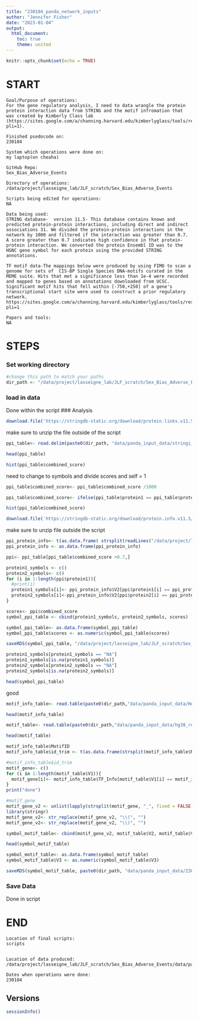 ```yaml
---
title: "230104_panda_network_inputs"
author: "Jennifer Fisher"
date: "2023-01-04"
output:
  html_document:
    toc: true
    theme: united
---
```


```r
knitr::opts_chunk$set(echo = TRUE)
```


# START 
    Goal/Purpose of operations: 
    For the gene regulatory analysis, I need to data wrangle the protein protein interaction data from STRING and the motif infromation that was created by Kimberly Class lab (https://sites.google.com/a/channing.harvard.edu/kimberlyglass/tools/resources?pli=1). 
    
    Finished psedocode on:
    230104
    
    System which operations were done on: 
    my laptop(on cheaha)
    
    GitHub Repo:
    Sex_Bias_Adverse_Events
    
    Directory of operations:
    /data/project/lasseigne_lab/JLF_scratch/Sex_Bias_Adverse_Events
    
    Scripts being edited for operations:
    NA
    
    Data being used:
    STRING database-  version 11.5- This database contains known and predicted protein-protein interactions, including direct and indirect associations 31. We divided the protein-protein interactions in the network by 1000 and filtered if the interaction was greater than 0.7. A score greater than 0.7 indicates high confidence in that protein-protein interaction. We converted the protein Ensembl ID was to the HGNC gene symbol for each protein using the provided STRING annotations.
    
    TF motif data-The mappings below were produced by using FIMO to scan a genome for sets of  CIS-BP Single Species DNA-motifs curated in the MEME suite. Hits that met a significance less than 1e-4 were recorded and mapped to genes based on annotations downloaded from UCSC. Significant motif hits that fell within [-750,+250] of a gene's transcriptional start site were used to construct a prior regulatory network.  https://sites.google.com/a/channing.harvard.edu/kimberlyglass/tools/resources?pli=1
    
    Papers and tools: 
    NA

# STEPS

### Set working directory 
```r
#change this path to match your paths 
dir_path <- "/data/project/lasseigne_lab/JLF_scratch/Sex_Bias_Adverse_Events/"
```

### load in data
Done within the script
### Analysis

```r
download.file('https://stringdb-static.org/download/protein.links.v11.5/9606.protein.links.v11.5.txt.gz', destfile = paste0(dir_path, "data/panda_input_data/stringi_database_11_5_9606.txt.gz"), method = "wget", extra= "--no-check-certificate")
```
make sure to unzip the file outside of the script
```r
ppi_table<- read.delim(paste0(dir_path, "data/panda_input_data/stringi_database_11_5_9606.txt"), sep= " ", header = TRUE)
```

```r
head(ppi_table)
```

```r
hist(ppi_table$combined_score)
```
need to change to symbols and divide scores and self = 1

```r
ppi_table$combined_score<- ppi_table$combined_score /1000
```


```r
ppi_table$combined_score<- ifelse(ppi_table$protein1 == ppi_table$protein2, 1, ppi_table$combined_score)
```

```r
hist(ppi_table$combined_score)
```

```r
download.file('https://stringdb-static.org/download/protein.info.v11.5/9606.protein.info.v11.5.txt.gz', destfile = paste0(dir_path, "data/panda_input_data/9606.protein.info.v11.5.txt.gz"), method = "wget", extra= "--no-check-certificate")
```

make sure to unzip file outside the script

```r
ppi_protein_info<- t(as.data.frame( strsplit(readLines("/data/project/lasseigne_lab/JLF_scratch/Sex_Bias_Adverse_Events/data/panda_input_data/9606.protein.info.v11.5.txt"), "\t")))
ppi_protein_info <- as.data.frame(ppi_protein_info)
```

```r
ppi<- ppi_table[ppi_table$combined_score >0.7,]
```


```r
protein1_symbols <- c()
protein2_symbols<- c()
for (i in 1:length(ppi$protein1)){
  #print(i)
  protein1_symbols[i]<- ppi_protein_info$V2[ppi$protein1[i] == ppi_protein_info$V1]
  protein2_symbols[i]<-ppi_protein_info$V2[ppi$protein2[i] == ppi_protein_info$V1]
}

```

```r
scores<- ppi$combined_score
symbol_ppi_table <- cbind(protein1_symbols, protein2_symbols, scores)
```

```r
symbol_ppi_table<- as.data.frame(symbol_ppi_table)
symbol_ppi_table$scores <- as.numeric(symbol_ppi_table$scores)
```


```r
saveRDS(symbol_ppi_table, "/data/project/lasseigne_lab/JLF_scratch/Sex_Bias_Adverse_Events/data/panda_input_data/230104_symbol_ppi_network_11_5_0.rds")
```

```r
protein1_symbols[protein1_symbols == "NA"]
protein1_symbols[is.na(protein1_symbols)]
protein2_symbols[protein2_symbols == "NA"]
protein2_symbols[is.na(protein2_symbols)]
```

```r
head(symbol_ppi_table)
```

good

```r
motif_info_table<- read.table(paste0(dir_path,"data/panda_input_data/Homo_sapiens_motifinfo.txt"), sep= "\t", header = TRUE)
```
```r
head(motif_info_table)
```


```r
motif_table<- read.table(paste0(dir_path,"data/panda_input_data/hg38_refseq_-750_250_1e-4"), sep= "\t")
```

```r
head(motif_table)
```

```r
motif_info_table$MotifID
motif_info_table$id_trim <- t(as.data.frame(strsplit(motif_info_table$MotifID, "_", fixed = FALSE)))[,1]
```

```r
#motif_info_table$id_trim
motif_gene<- c()
for (i in 1:length(motif_table$V1)){
  motif_gene[i]<- motif_info_table$TF_Info[motif_table$V1[i] == motif_info_table$id_trim]
}
print("done")
```

```r
#motif_gene
motif_gene_v2 <- unlist(lapply(strsplit(motif_gene, "_", fixed = FALSE), `[[`, 1))
library(stringr)
motif_gene_v2<- str_replace(motif_gene_v2, "\\(", "")
motif_gene_v2<- str_replace(motif_gene_v2, "\\)", "")
```



```r
symbol_motif_table<- cbind(motif_gene_v2, motif_table$V2, motif_table$V3)
```

```r
head(symbol_motif_table)
```

```r
symbol_motif_table<- as.data.frame(symbol_motif_table)
symbol_motif_table$V3 <- as.numeric(symbol_motif_table$V3)
```

```r
saveRDS(symbol_motif_table, paste0(dir_path, "data/panda_input_data/230104_symbol_motif_table.rds"))
```
### Save Data
Done in script
    
# END
    Location of final scripts:
    scripts
  
    
    Location of data produced:
    /data/project/lasseigne_lab/JLF_scratch/Sex_Bias_Adverse_Events/data/panda_input_data
    
    Dates when operations were done:
    230104
    
## Versions
```r
sessionInfo()
```


